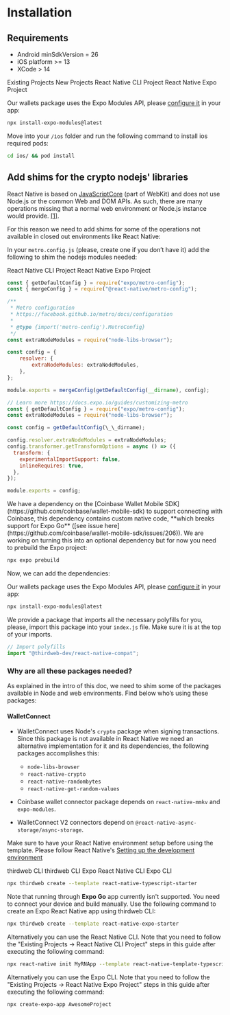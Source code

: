 
# Installation

## Requirements

- Android minSdkVersion = 26
- iOS platform >= 13
- XCode > 14

<Tabs defaultValue="existing_projects">

<TabsList>
	<TabsTrigger value="existing_projects">Existing Projects</TabsTrigger>
	<TabsTrigger value="new_projects">New Projects</TabsTrigger>
</TabsList>

<TabsContent value="existing_projects">

<Tabs defaultValue="cli_project">
<TabsList>
<TabsTrigger value="cli_project">React Native CLI Project</TabsTrigger>
	<TabsTrigger value="expo_project">React Native Expo Project</TabsTrigger>
</TabsList>

<TabsContent value="cli_project">
	<InstallTabs
		npm="npm i 'ethers@^5' @thirdweb-dev/react-native @thirdweb-dev/react-native-compat node-libs-browser react-native-crypto react-native-randombytes react-native-get-random-values 'react-native-svg@^13.9.0' react-native-mmkv @react-native-async-storage/async-storage"
		yarn="yarn add 'ethers@^5' @thirdweb-dev/react-native @thirdweb-dev/react-native-compat node-libs-browser react-native-crypto react-native-randombytes react-native-get-random-values 'react-native-svg@^13.9.0' react-native-mmkv @react-native-async-storage/async-storage"
		pnpm="pnpm i 'ethers@^5' @thirdweb-dev/react-native @thirdweb-dev/react-native-compat node-libs-browser react-native-crypto react-native-randombytes react-native-get-random-values 'react-native-svg@^13.9.0' react-native-mmkv @react-native-async-storage/async-storage"
	/>

Our wallets package uses the Expo Modules API, please [configure it](https://docs.expo.dev/modules/overview/) in your app:

```bash
npx install-expo-modules@latest
```

Move into your `/ios` folder and run the following command to install ios required pods:

```bash
cd ios/ && pod install
```

## Add shims for the crypto nodejs' libraries

React Native is based on [JavaScriptCore](https://developer.apple.com/documentation/javascriptcore?language=objc) (part of WebKit) and does not use Node.js or the common Web and DOM APIs. As such, there are many operations missing that a normal web environment or Node.js instance would provide. [[1]](https://docs.ethers.org/v5/cookbook/react-native/#cookbook-reactnative-security).

For this reason we need to add shims for some of the operations not available in closed out environments like React Native:

In your `metro.config.js` (please, create one if you don’t have it) add the following to shim the nodejs modules needed:

<Tabs defaultValue="rn_cli">

<TabsList>
	<TabsTrigger value="rn_cli">React Native CLI Project</TabsTrigger>
	<TabsTrigger value="expo_cli">React Native Expo Project</TabsTrigger>
</TabsList>

<TabsContent value="rn_cli">

```javascript
const { getDefaultConfig } = require("expo/metro-config");
const { mergeConfig } = require("@react-native/metro-config");

/**
 * Metro configuration
 * https://facebook.github.io/metro/docs/configuration
 *
 * @type {import('metro-config').MetroConfig}
 */
const extraNodeModules = require("node-libs-browser");

const config = {
	resolver: {
		extraNodeModules: extraNodeModules,
	},
};

module.exports = mergeConfig(getDefaultConfig(__dirname), config);
```

</TabsContent>

<TabsContent value="expo_cli">

```javascript
// Learn more https://docs.expo.io/guides/customizing-metro
const { getDefaultConfig } = require("expo/metro-config");
const extraNodeModules = require("node-libs-browser");

const config = getDefaultConfig(\_\_dirname);

config.resolver.extraNodeModules = extraNodeModules;
config.transformer.getTransformOptions = async () => ({
  transform: {
    experimentalImportSupport: false,
    inlineRequires: true,
  },
});

module.exports = config;
```

</TabsContent>

</Tabs>

</TabsContent>

<TabsContent value="expo_project">
We have a dependency on the [Coinbase Wallet Mobile SDK](https://github.com/coinbase/wallet-mobile-sdk) to support connecting with Coinbase, this dependency contains custom native code, **which breaks support for Expo Go** ([see issue here](https://github.com/coinbase/wallet-mobile-sdk/issues/206)). We are working on turning this into an optional dependency but for now you need to prebuild the Expo project:

```bash
npx expo prebuild
```

Now, we can add the dependencies:

<InstallTabs
	npm="npm i 'ethers@^5' @thirdweb-dev/react-native @thirdweb-dev/react-native-compat node-libs-browser react-native-crypto react-native-randombytes react-native-get-random-values 'react-native-svg@^13.9.0' react-native-mmkv @react-native-async-storage/async-storage"
	yarn="yarn add 'ethers@^5' @thirdweb-dev/react-native @thirdweb-dev/react-native-compat node-libs-browser react-native-crypto react-native-randombytes react-native-get-random-values 'react-native-svg@^13.9.0' react-native-mmkv @react-native-async-storage/async-storage"
	pnpm="pnpm i 'ethers@^5' @thirdweb-dev/react-native @thirdweb-dev/react-native-compat node-libs-browser react-native-crypto react-native-randombytes react-native-get-random-values 'react-native-svg@^13.9.0' react-native-mmkv @react-native-async-storage/async-storage"
/>

Our wallets package uses the Expo Modules API, please [configure it](https://docs.expo.dev/modules/overview/) in your app:

```bash
npx install-expo-modules@latest
```

</TabsContent>
</Tabs>

We provide a package that imports all the necessary polyfills for you, please, import this package into your `index.js` file. Make sure it is at the top of your imports.

```javascript
// Import polyfills
import "@thirdweb-dev/react-native-compat";
```

### Why are all these packages needed?

As explained in the intro of this doc, we need to shim some of the packages available in Node and web environments. Find below who’s using these packages:

#### WalletConnect

- WalletConnect uses Node's `crypto` package when signing transactions. Since this package is not available in React Native we need an alternative implementation for it and its dependencies, the following packages accomplishes this:

  - `node-libs-browser`
  - `react-native-crypto`
  - `react-native-randombytes`
  - `react-native-get-random-values`

- Coinbase wallet connector package depends on `react-native-mmkv` and `expo-modules`.

- WalletConnect V2 connectors depend on `@react-native-async-storage/async-storage`.

</TabsContent>
<TabsContent value="new_projects">

Make sure to have your React Native environment setup before using the template. Please follow React Native's [Setting up the development environment](https://reactnative.dev/docs/environment-setup)

<Tabs defaultValue="tw_cli">

<TabsList>
	<TabsTrigger value="tw_cli">thirdweb CLI</TabsTrigger>
	<TabsTrigger value="tw_cli_expo">thirdweb CLI Expo</TabsTrigger>
	<TabsTrigger value="rn_cli">React Native CLI</TabsTrigger>
	<TabsTrigger value="expo_cli">Expo CLI</TabsTrigger>
</TabsList>

<TabsContent value="tw_cli">

```bash
npx thirdweb create --template react-native-typescript-starter
```

</TabsContent>

<TabsContent value="tw_cli_expo">
Note that running through <b>Expo Go</b> app currently isn't supported. You
    need to connect your device and build manually. Use the following command to
    create an Expo React Native app using thirdweb CLI:

```bash
npx thirdweb create --template react-native-expo-starter
```

</TabsContent>

<TabsContent value="rn_cli">
Alternatively you can use the React Native CLI. Note that you need to follow
    the "Existing Projects -> React Native CLI Project" steps in this guide
    after executing the following command:

```bash
npx react-native init MyRNApp --template react-native-template-typescript
```

</TabsContent>

<TabsContent value="expo_cli">
Alternatively you can use the Expo CLI.
Note that you need to follow the  "Existing Projects -> React Native Expo Project" steps in this guide after executing the following command:

```bash
npx create-expo-app AwesomeProject
```

</TabsContent>

</Tabs>

</TabsContent>
</Tabs>
